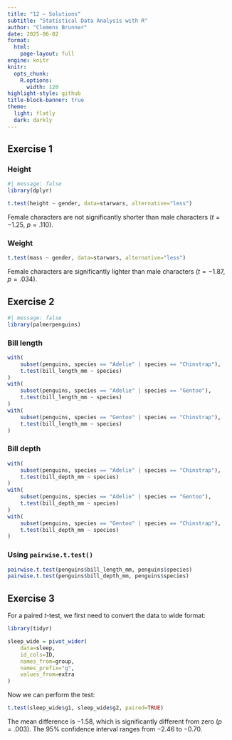 ```yaml
---
title: "12 – Solutions"
subtitle: "Statistical Data Analysis with R"
author: "Clemens Brunner"
date: 2025-06-02
format:
  html:
    page-layout: full
engine: knitr
knitr:
  opts_chunk: 
    R.options:
      width: 120
highlight-style: github
title-block-banner: true
theme:
  light: flatly
  dark: darkly
---
```


## Exercise 1

### Height

```r
#| message: false
library(dplyr)

t.test(height ~ gender, data=starwars, alternative="less")
```

Female characters are not significantly shorter than male characters ($t=-1.25$, $p = .110$).


### Weight

```r
t.test(mass ~ gender, data=starwars, alternative="less")
```

Female characters are significantly lighter than male characters ($t=-1.87$, $p = .034$).


## Exercise 2

```r
#| message: false
library(palmerpenguins)
```


### Bill length

```r
with(
    subset(penguins, species == "Adelie" | species == "Chinstrap"),
    t.test(bill_length_mm ~ species)
)
with(
    subset(penguins, species == "Adelie" | species == "Gentoo"),
    t.test(bill_length_mm ~ species)
)
with(
    subset(penguins, species == "Gentoo" | species == "Chinstrap"),
    t.test(bill_length_mm ~ species)
)
```


### Bill depth

```r
with(
    subset(penguins, species == "Adelie" | species == "Chinstrap"),
    t.test(bill_depth_mm ~ species)
)
with(
    subset(penguins, species == "Adelie" | species == "Gentoo"),
    t.test(bill_depth_mm ~ species)
)
with(
    subset(penguins, species == "Gentoo" | species == "Chinstrap"),
    t.test(bill_depth_mm ~ species)
)
```

### Using `pairwise.t.test()`

```r
pairwise.t.test(penguins$bill_length_mm, penguins$species)
pairwise.t.test(penguins$bill_depth_mm, penguins$species)
```


## Exercise 3

For a paired *t*-test, we first need to convert the data to wide format:

```r
library(tidyr)

sleep_wide = pivot_wider(
    data=sleep,
    id_cols=ID,
    names_from=group,
    names_prefix="g",
    values_from=extra
)
```

Now we can perform the test:

```r
t.test(sleep_wide$g1, sleep_wide$g2, paired=TRUE)
```

The mean difference is −1.58, which is significantly different from zero ($p = .003$). The 95% confidence interval ranges from −2.46 to −0.70.
